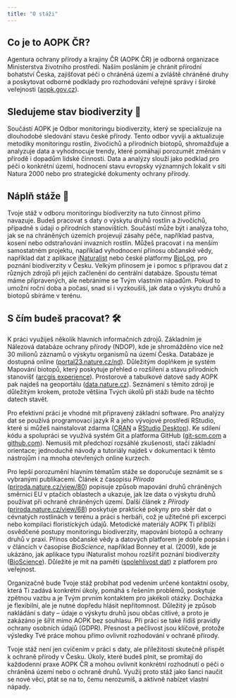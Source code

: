 ---
title: "O stáži"
---
## Co je to AOPK ČR?
Agentura ochrany přírody a krajiny ČR (AOPK ČR) je odborná organizace Ministerstva životního prostředí. 
Naším posláním je chránit přírodní bohatství Česka, zajišťovat péči o chráněná území a zvláště chráněné druhy a poskytovat odborné podklady pro rozhodování veřejné správy i široké veřejnosti 
([aopk.gov.cz](https://aopk.gov.cz/)).

## Sledujeme stav biodiverzity 🌱
Součástí AOPK je Odbor monitoringu biodiverzity, který se specializuje na dlouhodobé sledování stavu české přírody. Tento odbor vyvíjí a aktualizuje metodiky monitoringu rostlin, živočichů a přírodních biotopů, shromažďuje a analyzuje data a vyhodnocuje trendy, které pomáhají porozumět změnám v přírodě i dopadům lidské činnosti. Data a analýzy slouží jako podklad pro péči o konkrétní území, hodnocení stavu evropsky významných lokalit v síti Natura 2000 nebo pro strategické dokumenty ochrany přírody.

## Náplň stáže 🌱
Tvoje stáž v odboru monitoringu biodiverzity na tuto činnost přímo navazuje. 
Budeš pracovat s daty o výskytu druhů rostlin a živočichů, případně s údaji o přírodních stanovištích. 
Součástí může být i analýza toho, jak se na chráněných územích projevují zásahy péče, například pastva, kosení nebo odstraňování invazních rostlin. Můžeš pracovat i na menším samostatném projektu, například vyhodnocení přínosu občanské vědy, například dat z aplikace [iNaturalist](https://www.inaturalist.org/) 
nebo české platformy [BioLog](https://biolog.nature.cz/biolog/cz), pro poznání biodiverzity v Česku. Velkým přínosem je i pomoc s přípravou dat z různých zdrojů při jejich začlenění do centrální databáze. Spoustu témat máme připravených, ale nebráníme se Tvým vlastním nápadům. Pokud to umožní roční doba a počasí, snad si i vyzkoušíš, jak data o výskytu druhů a biotopů sbíráme v terénu.

## S čím budeš pracovat? 🛠️
K práci využiješ několik hlavních informačních zdrojů. 
Základním je Nálezová databáze ochrany přírody (NDOP), kde je shromážděno více než 30 milionů záznamů o výskytu organismů na území Česka. Databáze je dostupná online ([portal23.nature.cz/nd](https://portal23.nature.cz/nd/)). Důležitým doplňkem je systém Mapování biotopů, který poskytuje přehled o rozšíření a stavu přírodních stanovišť 
([arcgis experience](https://experience.arcgis.com/experience/f53853f23a7241fc8f197b8675a74af2/)). 
Prostorové a tabulkové datové sady AOPK pak najdeš na geoportálu ([data.nature.cz](https://data.nature.cz/)). 
Seznámení s těmito zdroji je důležitým krokem, protože většina Tvých úkolů při stáži bude na těchto datech stavět.

Pro efektivní práci je vhodné mít připravený základní software. 
Pro analýzy dat se používá programovací jazyk R a jeho vývojové prostředí RStudio, které si můžeš nainstalovat zdarma 
([CRAN](https://cran.r-project.org/) a 
[RStudio Desktop](https://posit.co/download/rstudio-desktop/)). 
Ke sdílení kódu a spolupráci se využívá systém Git a platforma GitHub 
([git-scm.com](https://git-scm.com/) a 
[github.com](https://github.com/)). 
Nemusíš mít předchozí rozsáhlé zkušenosti, stačí základní orientace; jednoduché návody a tutoriály najdeš v dokumentaci k těmto nástrojům 
i na mnoha otevřených online kurzech.

Pro lepší porozumění hlavním tématům stáže se doporučuje seznámit se s vybranými publikacemi. 
Článek z časopisu *Příroda* ([priroda.nature.cz/view/80](https://priroda.nature.cz/index.php/priroda/article/view/80)) popisuje způsob mapování druhů chráněných směrnicí EU v ptačích oblastech a ukazuje, jak lze data o výskytu druhů používat při ochraně chráněných území. Další článek z *Přírody* ([priroda.nature.cz/view/68](https://priroda.nature.cz/index.php/priroda/article/view/68)) poskytuje praktické pokyny pro sběr dat o cévnatých rostlinách v terénu a práci s herbáři, což je užitečné při excerpci nebo kompilaci floristických údajů. 
Metodické materiály AOPK Ti přiblíží osvědčené postupy monitoringu biodiverzity, mapování biotopů a ochrany druhů v praxi. Přínos občanské vědy a datových platforem je dobře popsán i v článcích v časopise *BioScience*, například Bonney et al. (2009), kde je ukázáno, jak aplikace typu iNaturalist mohou rozšířit poznání biodiverzity ([BioScience](https://academic.oup.com/bioscience/advance-article/doi/10.1093/biosci/biaf104/8185761)). Důležité je mít na paměti ([spolehlivost dat](https://www.inaturalist.org/blog/90263-a-second-experiment-to-learn-about-the-accuracy-of-inaturalist-observations)) z platforem pro veřejnost.

Organizačně bude Tvoje stáž probíhat pod vedením určené kontaktní osoby, která Ti zadává konkrétní úkoly, pomáhá s řešením problémů, poskytuje zpětnou vazbu a je Tvým prvním kontaktem pro jakékoli otázky. Docházka je flexibilní, ale je nutné dopředu hlásit nepřítomnost. Důležitý je způsob nakládání s daty – údaje o výskytu druhů jsou občas citlivé, a proto je zakázáno je šířit mimo AOPK bez souhlasu. Při práci se také řídíš pravidly ochrany osobních údajů (GDPR). Přesnost a pečlivost jsou klíčové, protože výsledky Tvé práce mohou přímo ovlivnit rozhodování v ochraně přírody.

Tvoje stáž není jen cvičením v práci s daty, ale příležitostí skutečně přispět k ochraně přírody v Česku. 
Úkoly, které budeš plnit, se promítají do každodenní praxe AOPK ČR a mohou ovlivnit konkrétní rozhodnutí o péči o chráněná území nebo o ochraně druhů. Využij proto stáž jako šanci naučit se nové věci, ptát se na to, čemu nerozumíš, a aktivně nabízet vlastní nápady.
